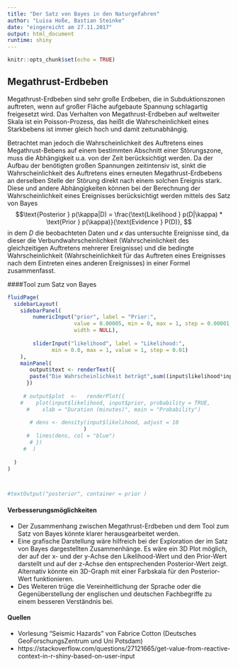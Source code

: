 ```yaml
---
title: "Der Satz von Bayes in den Naturgefahren"
author: "Luisa Hoße, Bastian Steinke"
date: "eingereicht am 27.11.2017"
output: html_document
runtime: shiny
---
```


```r
knitr::opts_chunk$set(echo = TRUE)
```


## Megathrust-Erdbeben
Megathrust-Erdbeben sind sehr große Erdbeben, die in Subduktionszonen auftreten, wenn auf großer Fläche aufgebaute Spannung schlagartig freigesetzt wird. Das Verhalten von Megathrust-Erdbeben auf weltweiter Skala ist ein Poisson-Prozess, das heißt die Wahrscheinlichkeit eines Starkbebens ist immer gleich hoch und damit zeitunabhängig.

Betrachtet man jedoch die Wahrscheinlichkeit des Auftretens eines Megathrust-Bebens auf einem bestimmten Abschnitt einer Störungszone, muss die Abhängigkeit u.a. von der Zeit berücksichtigt werden. Da der Aufbau der benötigten großen Spannungen zeitintensiv ist, sinkt die Wahrscheinlichkeit des Auftretens eines erneuten Megathrust-Erdbebens an derselben Stelle der Störung direkt nach einem solchen Ereignis stark.
Diese und andere Abhängigkeiten können bei der Berechnung der Wahrscheinlichkeit eines Ereignisses berücksichtigt werden mittels des Satz von Bayes
$$\text{Posterior } p(\kappa|D) = \frac{\text{Likelihood } p(D|\kappa) * \text{Prior } p(\kappa)}{\text{Evidence } P(D)},
$$
in dem $D$ die beobachteten Daten und $\kappa$ das untersuchte Ereignisse sind, da dieser die Verbundwahrscheinlichkeit (Wahrscheinlichkeit des gleichzeitigen Auftretens mehrerer Ereignisse) und die bedingte Wahrscheinlichkeit (Wahrscheinlichkeit für das Auftreten eines Ereignisses nach dem Eintreten eines anderen Ereignisses) in einer Formel zusammenfasst.


####Tool zum Satz von Bayes
```r
fluidPage(
  sidebarLayout(
    sidebarPanel(
        numericInput("prior", label = "Prior:",
                     value = 0.00005, min = 0, max = 1, step = 0.00001,
                     width = NULL),
  
        sliderInput("likelihood", label = "Likelihood:",
              min = 0.0, max = 1, value = 1, step = 0.01)
    ),
    mainPanel(
       output$text <- renderText({  
       paste("Die Wahrscheinlichkeit beträgt",sum((input$likelihood*input$prior),((1-input$likelihood)*(1-input$prior))),".")
      })  
      
     # output$plot  <-   renderPlot({
    #    plot(input$likelihood, input$prior, probability = TRUE,
      #    xlab = "Duration (minutes)", main = "Probability")
  
       # dens <- density(input$likelihood, adjust = 10
                        )
      #  lines(dens, col = "blue")
       # })
     #  )
    
  )
)



#textOutput("posterior", container = prior )
```

#### Verbesserungsmöglichkeiten
  - Der Zusammenhang zwischen Megathrust-Erdbeben und dem Tool zum Satz von Bayes könnte klarer herausgearbeitet werden.
  - Eine grafische Darstellung wäre hilfreich bei der Exploration der im Satz von Bayes dargestellten Zusammenhänge. Es wäre ein 3D Plot möglich, der auf der x- und der y-Achse den Likelihood-Wert und den Prior-Wert darstellt und auf der z-Achse den entsprechenden Posterior-Wert zeigt. Alternativ könnte ein 3D-Graph mit einer Farbskala für den Posterior-Wert funktionieren.
  - Des Weiteren trüge die Vereinheitlichung der Sprache oder die Gegenüberstellung der englischen und deutschen Fachbegriffe zu einem besseren Verständnis bei.
    
#### Quellen
  - Vorlesung "Seismic Hazards" von Fabrice Cotton (Deutsches GeoForschungsZentrum und Uni Potsdam)
  - https://stackoverflow.com/questions/27121665/get-value-from-reactive-context-in-r-shiny-based-on-user-input
  